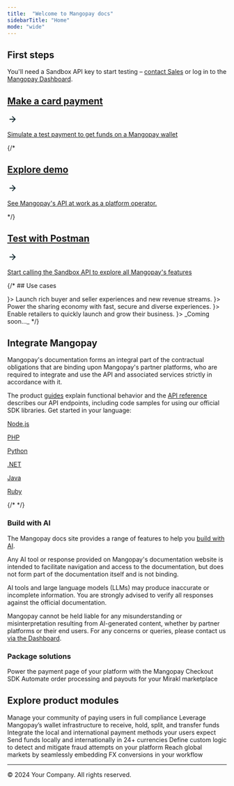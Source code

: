 ```yaml
---
title:  "Welcome to Mangopay docs"
sidebarTitle: "Home"
mode: "wide"
---
```


## First steps

You'll need a Sandbox API key to start testing – <a href="https://mangopay.com/contact" target="_blank">contact Sales</a> or log in to the <a href="https://hub.mangopay.com/" target="_blank">Mangopay Dashboard</a>.

<div class="not-prose grid gap-x-4 sm:grid-cols-2">
  <a href="/guides/payment-methods/card/direct/how-to" class="card card-variation block not-prose font-normal group relative my-2 ring-2 ring-transparent rounded-xl shadow-md dark:shadow-none shadow-gray-300/10 dark:border-gray-800/50 overflow-hidden w-full cursor-pointer hover:!border-primary dark:hover:!border-primary-light background-color-yellow">
    <div class="p-6">
      <div class="card-header"> 
        <h2 class="font-semibold text-base text-gray-800 dark:text-white">Make a card payment</h2>
        <svg xmlns="http://www.w3.org/2000/svg" width="24" height="24" viewBox="0 0 24 24" fill="none">
          <path d="M6 11.1H5.1V12.9H6V11.1ZM18 12.9C18.4971 12.9 18.9 12.4971 18.9 12C18.9 11.5029 18.4971 11.1 18 11.1V12.9ZM6 12.9L18 12.9V11.1L6 11.1V12.9Z" fill="#12282F"/>
          <path d="M12 6L18 12L12 18" stroke="#12282F" stroke-width="1.8" stroke-linecap="square" stroke-linejoin="round"/>
        </svg>
      </div>
      <div class="card-body">
        <p class="font-normal text-gray-600 dark:text-gray-400">Simulate a test payment to get funds on a Mangopay wallet</p>
      </div>
    </div>
  </a>
  {/* <a href="https://demo-marketplace.mangopay.com/" class="card card-variation block not-prose font-normal group relative my-2 ring-2 ring-transparent rounded-xl shadow-md dark:shadow-none shadow-gray-300/10 dark:border-gray-800/50 overflow-hidden w-full cursor-pointer hover:!border-primary dark:hover:!border-primary-light background-color-lavander">
    <div class="p-6">
      <div class="card-header"> 
        <h2 class="font-semibold text-base text-gray-800 dark:text-white">Explore demo</h2>
        <svg xmlns="http://www.w3.org/2000/svg" width="24" height="24" viewBox="0 0 24 24" fill="none">
          <path d="M6 11.1H5.1V12.9H6V11.1ZM18 12.9C18.4971 12.9 18.9 12.4971 18.9 12C18.9 11.5029 18.4971 11.1 18 11.1V12.9ZM6 12.9L18 12.9V11.1L6 11.1V12.9Z" fill="#12282F"/>
          <path d="M12 6L18 12L12 18" stroke="#12282F" stroke-width="1.8" stroke-linecap="square" stroke-linejoin="round"/>
        </svg>
      </div>
      <div class="card-body">
        <p class="font-normal text-gray-600 dark:text-gray-400">See Mangopay's API at work as a platform operator.</p>
      </div>
    </div>
  </a> */}
  <a href="/postman" class="card card-variation block not-prose font-normal group relative my-2 ring-2 ring-transparent rounded-xl shadow-md dark:shadow-none shadow-gray-300/10 dark:border-gray-800/50 overflow-hidden w-full cursor-pointer hover:!border-primary dark:hover:!border-primary-light background-color-lavander">
    <div class="p-6">
      <div class="card-header"> 
        <h2 class="font-semibold text-base text-gray-800 dark:text-white">Test with Postman</h2>
        <svg xmlns="http://www.w3.org/2000/svg" width="24" height="24" viewBox="0 0 24 24" fill="none">
          <path d="M6 11.1H5.1V12.9H6V11.1ZM18 12.9C18.4971 12.9 18.9 12.4971 18.9 12C18.9 11.5029 18.4971 11.1 18 11.1V12.9ZM6 12.9L18 12.9V11.1L6 11.1V12.9Z" fill="#12282F"/>
          <path d="M12 6L18 12L12 18" stroke="#12282F" stroke-width="1.8" stroke-linecap="square" stroke-linejoin="round"/>
        </svg>
      </div>
      <div class="card-body">
        <p class="font-normal text-gray-600 dark:text-gray-400">Start calling the Sandbox API to explore all Mangopay's features</p>
      </div>
    </div>
  </a>
</div>

{/* ## Use cases
 
<CardGroup cols={2}>
  <Card title="Product marketplaces" href="https://mangopay.com/use-cases/product-marketplaces" 
  icon={<svg width="32" height="32" viewBox="0 0 32 32" fill="none" xmlns="http://www.w3.org/2000/svg">
    <g clip-path="url(#clip0_27821_10258)">
    <circle cx="16" cy="16" r="16" fill="#A2E1D6"/>
    <path d="M9.59961 9.60002H8.79961V11.2H9.59961V9.60002ZM11.636 10.4L12.4218 10.2499L12.2976 9.60002H11.636V10.4ZM13.0003 17.5412L13.7863 17.3922L13.7861 17.3911L13.0003 17.5412ZM14.0185 18.3998V17.5998H14.0105L14.0025 17.6L14.0185 18.3998ZM18.9669 18.3998L18.9829 17.6L18.9749 17.5998H18.9669V18.3998ZM19.9851 17.5412L20.7711 17.6902L20.7721 17.6845L19.9851 17.5412ZM20.7996 13.0666L21.5867 13.2099L21.7584 12.2666H20.7996V13.0666ZM9.59961 11.2H11.636V9.60002H9.59961V11.2ZM10.8502 10.5502L12.2145 17.6913L13.7861 17.3911L12.4218 10.2499L10.8502 10.5502ZM12.2143 17.6902C12.2942 18.1112 12.5141 18.497 12.8448 18.7758L13.8763 17.5527C13.8347 17.5176 13.7996 17.4622 13.7863 17.3922L12.2143 17.6902ZM12.8448 18.7758C13.1764 19.0554 13.5974 19.2084 14.0346 19.1997L14.0025 17.6C13.9618 17.6008 13.917 17.587 13.8763 17.5527L12.8448 18.7758ZM14.0185 19.1998H18.9669V17.5998H14.0185V19.1998ZM18.9508 19.1997C19.388 19.2084 19.809 19.0554 20.1406 18.7758L19.1091 17.5527C19.0684 17.587 19.0236 17.6008 18.9829 17.6L18.9508 19.1997ZM20.1406 18.7758C20.4713 18.497 20.6912 18.1112 20.7711 17.6902L19.1991 17.3922C19.1858 17.4622 19.1507 17.5176 19.1091 17.5527L20.1406 18.7758ZM20.7721 17.6845L21.5867 13.2099L20.0125 12.9233L19.198 17.3979L20.7721 17.6845ZM20.7996 12.2666H12.1451V13.8666H20.7996V12.2666Z" fill="#163122"/>
    <circle cx="19.5994" cy="21.2001" r="1.2" fill="#163122"/>
    <circle cx="13.2" cy="21.2" r="1.2" fill="#163122"/>
    </g>
    <defs>
    <clipPath id="clip0_27821_10258">
    <rect width="32" height="32" rx="16" fill="white"/>
    </clipPath>
    </defs>
  </svg>
  }>
  Launch rich buyer and seller experiences and new revenue streams.
  </Card>
  <Card title="On-demand platforms" href="https://mangopay.com/use-cases/rental-marketplaces"
  icon={
    <svg width="32" height="32" viewBox="0 0 32 32" fill="none" xmlns="http://www.w3.org/2000/svg">
      <rect width="32" height="32" rx="16" fill="#B7B2FF"/>
      <path fill-rule="evenodd" clip-rule="evenodd" d="M21.6 18.0001C21.6 19.3256 20.5255 20.4001 19.2 20.4001C17.8745 20.4001 16.8 19.3256 16.8 18.0001C16.8 16.6746 17.8745 15.6001 19.2 15.6001C20.5255 15.6001 21.6 16.6746 21.6 18.0001ZM20.4 18.0001C20.4 18.6628 19.8627 19.2001 19.2 19.2001C18.5373 19.2001 18 18.6628 18 18.0001C18 17.3374 18.5373 16.8001 19.2 16.8001C19.8627 16.8001 20.4 17.3374 20.4 18.0001Z" fill="#12282F"/>
      <path d="M22.4 22.4001V21.2001H16V22.4001H22.4Z" fill="#12282F"/>
      <path fill-rule="evenodd" clip-rule="evenodd" d="M15.1996 12C15.1996 13.3255 14.1251 14.4 12.7996 14.4C11.4741 14.4 10.3996 13.3255 10.3996 12C10.3996 10.6745 11.4741 9.59998 12.7996 9.59998C14.1251 9.59998 15.1996 10.6745 15.1996 12ZM13.9996 12C13.9996 12.6627 13.4624 13.2 12.7996 13.2C12.1369 13.2 11.5996 12.6627 11.5996 12C11.5996 11.3372 12.1369 10.8 12.7996 10.8C13.4624 10.8 13.9996 11.3372 13.9996 12Z" fill="#12282F"/>
      <path d="M15.9996 16.4V15.2H9.59961V16.4H15.9996Z" fill="#12282F"/>
      <path d="M22.0273 11.5842C22.2578 11.8139 22.2578 12.1863 22.0273 12.416L20.0352 14.4001L19.2002 13.5684L20.7747 12.0001L19.2002 10.4318L20.0352 9.6001L22.0273 11.5842Z" fill="#12282F"/>
      <path d="M9.77255 19.5842C9.54196 19.8139 9.54196 20.1863 9.77255 20.416L11.7646 22.4001L12.5996 21.5684L11.0251 20.0001L12.5996 18.4318L11.7646 17.6001L9.77255 19.5842Z" fill="#12282F"/>
    </svg>
  }>
    Power the sharing economy with fast, secure and diverse experiences.
  </Card>
  <Card title="Retail platforms" href="https://mangopay.com/use-cases/retail-marketplaces"
  icon={
    <svg width="32" height="32" viewBox="0 0 32 32" fill="none" xmlns="http://www.w3.org/2000/svg">
      <circle cx="16" cy="16" r="16" fill="#89E481"/>
      <path fill-rule="evenodd" clip-rule="evenodd" d="M10.6006 16.3496C9.99496 15.9139 9.60059 15.203 9.60059 14.4V10.4H22.4006V14.4C22.4006 15.203 22.0062 15.9139 21.4006 16.3496V21.6H10.6006V16.3496ZM10.8006 11.6H13.2006V14.4C13.2006 15.0628 12.6633 15.6 12.0006 15.6C11.3378 15.6 10.8006 15.0628 10.8006 14.4V11.6ZM12.0006 16.8C12.8354 16.8 13.5706 16.3738 14.0006 15.7271C14.4306 16.3738 15.1658 16.8 16.0006 16.8C16.8354 16.8 17.5706 16.3738 18.0006 15.7271C18.4306 16.3738 19.1658 16.8 20.0006 16.8C20.0679 16.8 20.1346 16.7973 20.2006 16.7918V20.4H11.8006V16.7918C11.8665 16.7973 11.9332 16.8 12.0006 16.8ZM18.8006 11.6H21.2006V14.4C21.2006 15.0628 20.6633 15.6 20.0006 15.6C19.3378 15.6 18.8006 15.0628 18.8006 14.4V11.6ZM17.2006 11.6H14.8006V14.4C14.8006 15.0628 15.3378 15.6 16.0006 15.6C16.6633 15.6 17.2006 15.0628 17.2006 14.4V11.6Z" fill="#081F34"/>
    </svg>
  }>
    Enable retailers to quickly launch and grow their business.
  </Card>
  <Card title="Financial platforms"
  icon={
    <svg width="32" height="32" viewBox="0 0 32 32" fill="none" xmlns="http://www.w3.org/2000/svg">
    <g clip-path="url(#clip0_27821_10311)">
    <circle cx="16" cy="16" r="16" fill="#FF9F9F"/>
    <path d="M22.0282 11.5842C22.2588 11.8139 22.2588 12.1863 22.0282 12.416L20.0362 14.4001L19.2012 13.5684L20.7757 12.0001L19.2012 10.4318L20.0362 9.6001L22.0282 11.5842Z" fill="#28188A"/>
    <path d="M9.77352 19.5843C9.54294 19.814 9.54294 20.1863 9.77352 20.416L11.7656 22.4002L12.6006 21.5684L11.0261 20.0002L12.6006 18.4319L11.7656 17.6002L9.77352 19.5843Z" fill="#28188A"/>
    <path fill-rule="evenodd" clip-rule="evenodd" d="M21.201 19.2002H17.201V21.2002H21.201V19.2002ZM16.001 18.0002V22.4002H22.401V18.0002H16.001Z" fill="#28188A"/>
    <path d="M17.601 16.8002C17.601 16.3584 17.9591 16.0002 18.401 16.0002H20.001C20.4428 16.0002 20.801 16.3584 20.801 16.8002V17.2002H17.601V16.8002Z" fill="#28188A"/>
    <path fill-rule="evenodd" clip-rule="evenodd" d="M14.8006 12.8001H10.8006V14.8001H14.8006V12.8001ZM9.60059 11.6001V16.0001H16.0006V11.6001H9.60059Z" fill="#28188A"/>
    <path d="M11.2006 10.4001C11.2006 9.95827 11.5588 9.6001 12.0006 9.6001H13.6006C14.0424 9.6001 14.4006 9.95827 14.4006 10.4001V10.8001H11.2006V10.4001Z" fill="#28188A"/>
    </g>
    <defs>
    <clipPath id="clip0_27821_10311">
    <rect width="32" height="32" rx="16" fill="white"/>
    </clipPath>
    </defs>
    </svg>
  }>
    _Coming soon..._
  </Card>
</CardGroup> */}

## Integrate Mangopay

Mangopay's documentation forms an integral part of the contractual obligations that are binding upon Mangopay's partner platforms, who are required to integrate and use the API and associated services strictly in accordance with it.

The product [guides](/guides) explain functional behavior and the [API reference](/api-reference) describes our API endpoints, including code samples for using our official SDK libraries. Get started in your language:

<div class="not-prose grid gap-x-4 sm:grid-cols-3">
  <a href="/sdks/nodejs" class="sdk-card card block not-prose font-normal group relative my-2 ring-2 ring-transparent rounded-xl bg-white/50 dark:bg-codeblock/50 border border-gray-100 shadow-md dark:shadow-none shadow-gray-300/10 dark:border-gray-800/50 overflow-hidden w-full cursor-pointer hover:!border-primary dark:hover:!border-primary-light">
    <div class="p-6">
      <div class="card-body">
        <p class="font-semibold">Node.js</p>
      </div>
    </div>
  </a>
  <a href="/sdks/php" class="sdk-card card block not-prose font-normal group relative my-2 ring-2 ring-transparent rounded-xl bg-white/50 dark:bg-codeblock/50 border border-gray-100 shadow-md dark:shadow-none shadow-gray-300/10 dark:border-gray-800/50 overflow-hidden w-full cursor-pointer hover:!border-primary dark:hover:!border-primary-light">
    <div class="p-6">
      <div class="card-body">
        <p class="font-semibold">PHP</p>
      </div>
    </div>
  </a>
  <a href="/sdks/python" class="sdk-card card block not-prose font-normal group relative my-2 ring-2 ring-transparent rounded-xl bg-white/50 dark:bg-codeblock/50 border border-gray-100 shadow-md dark:shadow-none shadow-gray-300/10 dark:border-gray-800/50 overflow-hidden w-full cursor-pointer hover:!border-primary dark:hover:!border-primary-light">
    <div class="p-6">
      <div class="card-body">
        <p class="font-semibold">Python</p>
      </div>
    </div>
  </a>
  <a href="/sdks/net" class="sdk-card card block not-prose font-normal group relative my-2 ring-2 ring-transparent rounded-xl bg-white/50 dark:bg-codeblock/50 border border-gray-100 shadow-md dark:shadow-none shadow-gray-300/10 dark:border-gray-800/50 overflow-hidden w-full cursor-pointer hover:!border-primary dark:hover:!border-primary-light">
    <div class="p-6">
      <div class="card-body">
        <p class="font-semibold">.NET</p>
      </div>
    </div>
  </a>
  <a href="/sdks/java" class="sdk-card card block not-prose font-normal group relative my-2 ring-2 ring-transparent rounded-xl dark:bg-codeblock/50 border border-gray-100 shadow-md dark:shadow-none shadow-gray-300/10 dark:border-gray-800/50 overflow-hidden w-full cursor-pointer hover:!border-primary dark:hover:!border-primary-light">
    <div class="p-6">
      <div class="card-body">
        <p class="font-semibold">Java</p>
      </div>
    </div>
  </a>
  <a href="/sdks/ruby" class="sdk-card card block not-prose font-normal group relative my-2 ring-2 ring-transparent rounded-xl dark:bg-codeblock/50 border border-gray-100 shadow-md dark:shadow-none shadow-gray-300/10 dark:border-gray-800/50 overflow-hidden w-full cursor-pointer hover:!border-primary dark:hover:!border-primary-light">
    <div class="p-6">
      <div class="card-body">
        <p class="font-semibold">Ruby</p>
      </div>
    </div>
  </a>
</div>
{/* 
<CardGroup cols={3}>
  <Card title="Node.js" icon="node" href="/sdks/nodejs" />
  <Card title="PHP" icon="php" href="/sdks/php" />
  <Card title="Python" icon="python" href="/sdks/python" />
  <Card title=".NET" icon="code" href="/sdks/net" />
  <Card title="Java" icon="java" href="/sdks/java" />
  <Card title="Ruby" icon="gem" href="/sdks/ruby" />
</CardGroup> */}

### Build with AI

The Mangopay docs site provides a range of features to help you [build with AI](/build-with-ai).

Any AI tool or response provided on Mangopay's documentation website is intended to facilitate navigation and access to the documentation, but does not form part of the documentation itself and is not binding.

AI tools and large language models (LLMs) may produce inaccurate or incomplete information. You are strongly advised to verify all responses against the official documentation.

Mangopay cannot be held liable for any misunderstanding or misinterpretation resulting from AI-generated content, whether by partner platforms or their end users. For any concerns or queries, please contact us <a href="https://hub.mangopay.com/" target="_blank">via the Dashboard</a>.

### Package solutions
<CardGroup cols={2}>
  <Card title="Checkout SDK" href="/sdks/checkout">
    Power the payment page of your platform with the Mangopay Checkout SDK
  </Card>
  <Card title="Mirakl connector" href="/connectors/mirakl">
    Automate order processing and payouts for your Mirakl marketplace
  </Card>
</CardGroup>

## Explore product modules
<CardGroup cols={2}>
  <Card title="Users" href="/guides/users/types">
    Manage your community of paying users in full compliance
  </Card>
  <Card title="Wallets" href="/guides/e-wallet-system">
    Leverage Mangopay’s wallet infrastructure to receive, hold, split, and transfer funds
  </Card>
  <Card title="Payment methods" href="/guides/payment-methods">
    Integrate the local and international payment methods your users expect
  </Card>
  <Card title="Payouts" href="/guides/payouts">
    Send funds locally and internationally in 24+ currencies
  </Card>
  <Card title="Fraud prevention" href="/guides/fraud-prevention">
    Define custom logic to detect and mitigate fraud attempts on your platform
  </Card>
  <Card title="FX" href="/guides/fx">
    Reach global markets by seamlessly embedding FX conversions in your workflow
  </Card>
</CardGroup>

---

<footer>
  <p>© 2024 Your Company. All rights reserved.</p>
</footer>